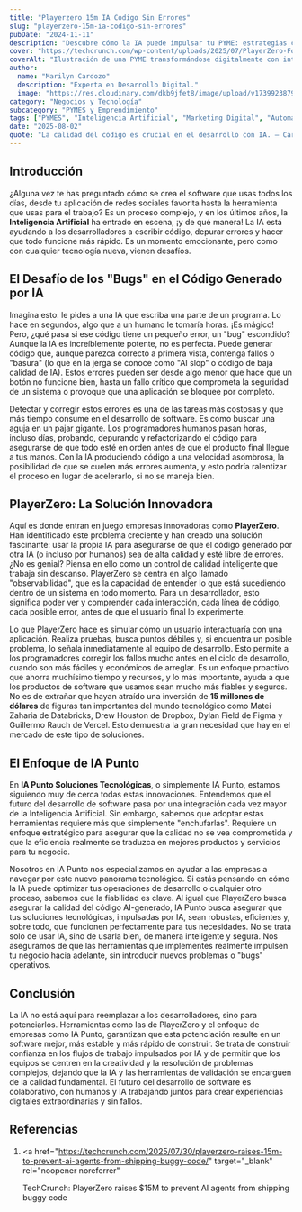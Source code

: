 ```yaml
---
title: "Playerzero 15m IA Codigo Sin Errores"
slug: "playerzero-15m-ia-codigo-sin-errores"
pubDate: "2024-11-11"
description: "Descubre cómo la IA puede impulsar tu PYME: estrategias concretas de marketing, automatización y datos para aumentar ventas."
cover: "https://techcrunch.com/wp-content/uploads/2025/07/PlayerZero-Founder-and-CEO-Animesh-Koratana.jpg?w=1024"
coverAlt: "Ilustración de una PYME transformándose digitalmente con inteligencia artificial."
author:
  name: "Marilyn Cardozo"
  description: "Experta en Desarrollo Digital."
  image: "https://res.cloudinary.com/dkb9jfet8/image/upload/v1739923879/marilyn_s2mi4a.png"
category: "Negocios y Tecnología"
subcategory: "PYMES y Emprendimiento"
tags: ["PYMES", "Inteligencia Artificial", "Marketing Digital", "Automatización", "Ventas"]
date: "2025-08-02"
quote: "La calidad del código es crucial en el desarrollo con IA. — Carlos Monnery"
---
```

<h2 id="introduccion">Introducción</h2>

¿Alguna vez te has preguntado cómo se crea el software que usas todos los días, desde tu aplicación de redes sociales favorita hasta la herramienta que usas para el trabajo? Es un proceso complejo, y en los últimos años, la <strong>Inteligencia Artificial</strong> ha entrado en escena, ¡y de qué manera! La IA está ayudando a los desarrolladores a escribir código, depurar errores y hacer que todo funcione más rápido. Es un momento emocionante, pero como con cualquier tecnología nueva, vienen desafíos.

<h2 id="el-desafio-de-los-bugs-en-el-codigo-generado-por-ia">
  El Desafío de los "Bugs" en el Código Generado por IA
</h2>

Imagina esto: le pides a una IA que escriba una parte de un programa. Lo hace en segundos, algo que a un humano le tomaría horas. ¡Es mágico! Pero, ¿qué pasa si ese código tiene un pequeño error, un "bug" escondido? Aunque la IA es increíblemente potente, no es perfecta. Puede generar código que, aunque parezca correcto a primera vista, contenga fallos o "basura" (lo que en la jerga se conoce como "AI slop" o código de baja calidad de IA). Estos errores pueden ser desde algo menor que hace que un botón no funcione bien, hasta un fallo crítico que comprometa la seguridad de un sistema o provoque que una aplicación se bloquee por completo.

Detectar y corregir estos errores es una de las tareas más costosas y que más tiempo consume en el desarrollo de software. Es como buscar una aguja en un pajar gigante. Los programadores humanos pasan horas, incluso días, probando, depurando y refactorizando el código para asegurarse de que todo esté en orden antes de que el producto final llegue a tus manos. Con la IA produciendo código a una velocidad asombrosa, la posibilidad de que se cuelen más errores aumenta, y esto podría ralentizar el proceso en lugar de acelerarlo, si no se maneja bien.

<h2 id="playerzero-la-solucion-innovadora">
  PlayerZero: La Solución Innovadora
</h2>

Aquí es donde entran en juego empresas innovadoras como <strong>PlayerZero</strong>. Han identificado este problema creciente y han creado una solución fascinante: usar la propia IA para asegurarse de que el código generado por otra IA (o incluso por humanos) sea de alta calidad y esté libre de errores. ¿No es genial? Piensa en ello como un control de calidad inteligente que trabaja sin descanso. PlayerZero se centra en algo llamado "observabilidad", que es la capacidad de entender lo que está sucediendo dentro de un sistema en todo momento. Para un desarrollador, esto significa poder ver y comprender cada interacción, cada línea de código, cada posible error, antes de que el usuario final lo experimente.

Lo que PlayerZero hace es simular cómo un usuario interactuaría con una aplicación. Realiza pruebas, busca puntos débiles y, si encuentra un posible problema, lo señala inmediatamente al equipo de desarrollo. Esto permite a los programadores corregir los fallos mucho antes en el ciclo de desarrollo, cuando son más fáciles y económicos de arreglar. Es un enfoque proactivo que ahorra muchísimo tiempo y recursos, y lo más importante, ayuda a que los productos de software que usamos sean mucho más fiables y seguros. No es de extrañar que hayan atraído una inversión de <strong>15 millones de dólares</strong> de figuras tan importantes del mundo tecnológico como Matei Zaharia de Databricks, Drew Houston de Dropbox, Dylan Field de Figma y Guillermo Rauch de Vercel. Esto demuestra la gran necesidad que hay en el mercado de este tipo de soluciones.

<h2 id="el-enfoque-de-ia-punto">El Enfoque de IA Punto</h2>

En <strong>IA Punto Soluciones Tecnológicas</strong>, o simplemente IA Punto, estamos siguiendo muy de cerca todas estas innovaciones. Entendemos que el futuro del desarrollo de software pasa por una integración cada vez mayor de la Inteligencia Artificial. Sin embargo, sabemos que adoptar estas herramientas requiere más que simplemente "enchufarlas". Requiere un enfoque estratégico para asegurar que la calidad no se vea comprometida y que la eficiencia realmente se traduzca en mejores productos y servicios para tu negocio.

Nosotros en IA Punto nos especializamos en ayudar a las empresas a navegar por este nuevo panorama tecnológico. Si estás pensando en cómo la IA puede optimizar tus operaciones de desarrollo o cualquier otro proceso, sabemos que la fiabilidad es clave. Al igual que PlayerZero busca asegurar la calidad del código AI-generado, IA Punto busca asegurar que tus soluciones tecnológicas, impulsadas por IA, sean robustas, eficientes y, sobre todo, que funcionen perfectamente para tus necesidades. No se trata solo de usar IA, sino de usarla bien, de manera inteligente y segura. Nos aseguramos de que las herramientas que implementes realmente impulsen tu negocio hacia adelante, sin introducir nuevos problemas o "bugs" operativos.

<h2 id="conclusion">Conclusión</h2>

La IA no está aquí para reemplazar a los desarrolladores, sino para potenciarlos. Herramientas como las de PlayerZero y el enfoque de empresas como IA Punto, garantizan que esta potenciación resulte en un software mejor, más estable y más rápido de construir. Se trata de construir confianza en los flujos de trabajo impulsados por IA y de permitir que los equipos se centren en la creatividad y la resolución de problemas complejos, dejando que la IA y las herramientas de validación se encarguen de la calidad fundamental. El futuro del desarrollo de software es colaborativo, con humanos y IA trabajando juntos para crear experiencias digitales extraordinarias y sin fallos.

<h2 id="referencias">Referencias</h2>

1.  <a
      href="https://techcrunch.com/2025/07/30/playerzero-raises-15m-to-prevent-ai-agents-from-shipping-buggy-code/"
      target="_blank"
      rel="noopener noreferrer"
    >
      TechCrunch: PlayerZero raises $15M to prevent AI agents from shipping
      buggy code
    </a>
